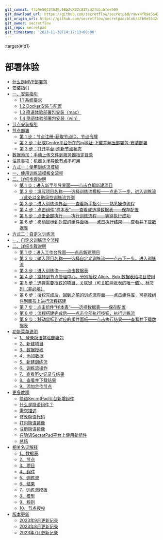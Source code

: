 ```yaml
---
git_commit: 4fb9e56424b39c68b2c822c818cd2fbba5fee509
git_download_url: https://github.com/secretflow/secretpad/raw/4fb9e56424b39c68b2c822c818cd2fbba5fee509/docs/deployment_experience/index.rst
git_origin_url: https://github.com/secretflow/secretpad/blob/4fb9e56424b39c68b2c822c818cd2fbba5fee509/docs/deployment_experience/index.rst
git_owner: secretflow
git_repo: secretpad
git_timestamp: '2023-11-30T14:17:13+08:00'
---
```


:target{#id1}

# 部署体验

<TableOfContents>


  - [什么是MVP部署包](deployment_package.mdx)
  - [安装指引](platform_installation_guidelines.mdx)
  - [一、安装指引](platform_installation_guidelines.mdx#id2)
    - [1.1 系统要求](platform_installation_guidelines.mdx#id3)
    - [1.2 Docker安装与配置](platform_installation_guidelines.mdx#docker)
    - [1.3 隐语体验部署包安装（mac）](platform_installation_guidelines.mdx#mac)
    - [1.4 隐语体验部署包安装（win）](platform_installation_guidelines.mdx#win)
  - [节点安装指引](node_installation_guidelines.mdx)
  - [节点部署](node_installation_guidelines.mdx#id2)
    - [第 1 步：节点注册-获取节点ID、节点令牌](node_installation_guidelines.mdx#id)
    - [第 2 步：获取Centre平台所在的ip地址-下载并解压部署包-安装部署](node_installation_guidelines.mdx#centreip)
    - [第 3 步：打开平台-刷新节点状态](node_installation_guidelines.mdx#id3)
  - [数据添加：手动上传文件到服务器指定目录](node_installation_guidelines.mdx#id4)
  - [注意事项：机器关闭导致节点不可用](node_installation_guidelines.mdx#id5)
  - [方式一：使用训练流模板](pipeline_template.mdx)
  - [一、使用训练流模板全流程](pipeline_template.mdx#id2)
  - [二、详细步骤说明](pipeline_template.mdx#id3)
    - [第 1 步：进入新手引导界面——点击立即新建项目](pipeline_template.mdx#id4)
    - [第 2 步：填写项目名称——选择训练流模板——点击下一步，进入训练流（此处以金融风控训练流为例](pipeline_template.mdx#id5)
    - [第 3 步：进入训练流界面——查看新手指引——熟悉操作流程](pipeline_template.mdx#id6)
    - [第 4 步：点击组件“样本表”——查看或选择数据表——保存配置](pipeline_template.mdx#id7)
    - [第 5 步：点击全部执行——执行训练流程——等待执行成功](pipeline_template.mdx#id8)
    - [第 6 步：移动鼠标到对应的组件面板——点击执行结果——查看并下载数据表](pipeline_template.mdx#id9)
  - [方式二：自定义训练流](pipeline_custom.mdx)
  - [一、自定义训练流全流程](pipeline_custom.mdx#id2)
  - [二、详细步骤说明](pipeline_custom.mdx#id3)
    - [第 1 步：进入工作台界面——点击新建项目](pipeline_custom.mdx#id4)
    - [第 2 步：输入项目名称——选择自定义训练流——点击下一步，进入训练流](pipeline_custom.mdx#id5)
    - [第 3 步：进入训练流——点击数据表](pipeline_custom.mdx#id6)
    - [第 4 步：跳转到节点管理中心，分别授权 Alice、Bob 数据表给项目使用](pipeline_custom.mdx#alicebob)
    - [第 5 步：选择需要授权的项目、关联键（可关联两张表的唯一值）、标签列（非必填）](pipeline_custom.mdx#id7)
    - [第 6 步：授权完成后，回到之前的训练流界面——点击组件库，可拖拽组件到画布上进行流程搭建](pipeline_custom.mdx#id8)
    - [第 7 步：点击组件“样本表”——选择数据表——保存配置](pipeline_custom.mdx#id9)
    - [第 8 步：流程搭建完成后——点击全部执行按钮，执行训练流](pipeline_custom.mdx#id10)
    - [第 9 步：移动鼠标到对应的组件面板——点击执行结果——查看并下载数据表](pipeline_custom.mdx#id11)
  - [功能菜单说明](menu_description.mdx)
    - [1、登录隐语体验部署包](menu_description.mdx#id2)
    - [2、新建项目](menu_description.mdx#id3)
    - [3、数据授权](menu_description.mdx#id4)
    - [4、添加数据](menu_description.mdx#id5)
    - [5、新建训练流](menu_description.mdx#id6)
    - [6、训练流操作](menu_description.mdx#id7)
    - [7、查看历史记录与结果](menu_description.mdx#id9)
    - [8、查看并下载结果](menu_description.mdx#id10)
    - [9、添加合作节点](menu_description.mdx#id11)
  - [更多教程](more_tutorials/index.mdx)
    - [隐语SecretPad平台新增组件](more_tutorials/new_components.mdx)
    - [什么是隐语组件？](more_tutorials/new_components.mdx#id1)
    - [需求描述](more_tutorials/new_components.mdx#id2)
    - [修改隐语代码](more_tutorials/new_components.mdx#id3)
    - [打包隐语镜像](more_tutorials/new_components.mdx#id12)
    - [注册隐语镜像](more_tutorials/new_components.mdx#id15)
    - [在隐语SecretPad平台上使用新组件](more_tutorials/new_components.mdx#id19)
    - [总结](more_tutorials/new_components.mdx#id26)
  - [相关名词解释](definition.mdx)
    - [1、数据表](definition.mdx#id2)
    - [2、节点](definition.mdx#id3)
    - [3、项目](definition.mdx#id4)
    - [4、组件](definition.mdx#id5)
    - [5、训练流](definition.mdx#id6)
    - [6、结果](definition.mdx#id7)
    - [7、训练流模板](definition.mdx#id8)
    - [8、模型](definition.mdx#id9)
    - [9、规则](definition.mdx#id10)
    - [10、节点授权](definition.mdx#id11)
  - [版本更新](version_update/index.mdx)
    - [2023年9月更新记录](version_update/202309.mdx)
    - [2023年8月更新记录](version_update/202308.mdx)
    - [2023年7月更新记录](version_update/202307.mdx)
</TableOfContents>
